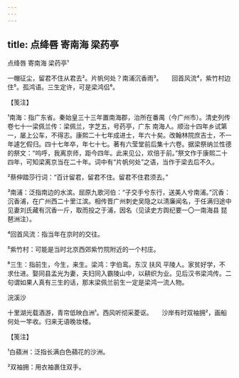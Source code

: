 ```yaml
---
---
---
```

title: 点绛唇 寄南海 梁药亭
---



点绛唇 寄南海 梁药亭¹





一帽征尘，留君不住从君去²。片帆何处？南浦沉香雨³。　　回首风流⁴，紫竹村边住⁵。孤鸿语。三生定许，可是梁鸿侣⁶。





【笺注】


¹南海：指广东省。秦始皇三十三年置南海郡，治所在番禺（今广州市）。清史列传卷七十一梁佩兰传：梁佩兰，字芝五，号药亭，广东 南海人。顺治十四年乡试第一，屡上公车，不得志。康熙二十七年成进士，年六十矣。改翰林院庶吉士，不一年遽乞假归。四十七年卒，年七十七。著有六莹堂前后集十六卷。据梁祭纳兰性德的祭文：“呜呼，我离京师，距今四年。此来见公，欢倍于前。”祭文作于康熙二十四年，可知梁离京当在二十年。词中有“片帆何处”之语，当作于梁去后不久。

²蔡伸踏莎行词：“百计留君，留君不住。留君不住君须去。”

³南浦：泛指南边的水滨。屈原九歌河伯：“子交手兮东行，送美人兮南浦。”沉香：沉香浦，在广州西二十里江滨。相传晋广州刺史吴隐之以清廉闻名，于任满归途中见妻刘氏藏有沉香一斤，取而投之于浦，因名（见读史方舆纪要一〇一南海县 琵琶洲注）。

⁴回首风流：指当年在京时的交往。

⁵紫竹村：可能是当时北京西郊紫竹院附近的一个村庄。

⁶三生：指前生，今生，来生。梁鸿：字伯鸾。东汉 扶风 平陵人。家贫好学，不求仕进。娶同县孟光为妻，夫妇同入霸陵山中，以耕织为业。见后汉书梁鸿传。二句谓如果人真有三生的话，那末梁佩兰前生一定是梁鸿一流人物。





浣溪沙





十里湖光载酒游，青帘低映白洲¹。西风听彻采菱讴。　　沙岸有时双袖拥²，画船何处一竿收。归来无语晚妆楼。





【笺注】


¹白蘋洲：泛指长满白色蘋花的沙洲。

²双袖拥：用衣袖裹住双手。